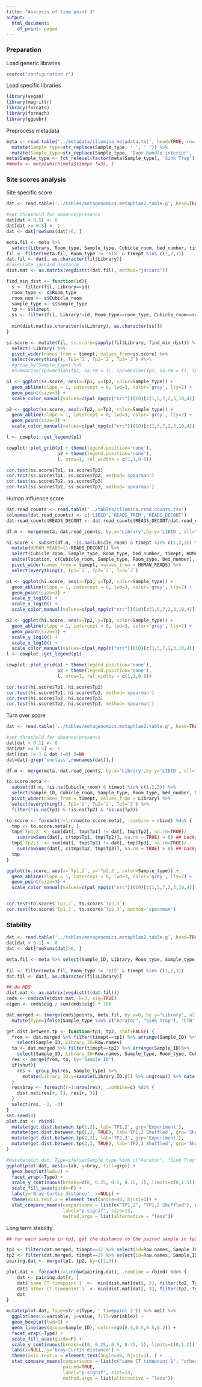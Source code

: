 ```yaml
---
title: "Analysis of time point 3"
output:
  html_document:
    df_print: paged
---
```


### Preparation

Load generic libraries
```r
source('configuration.r')
```

Load specific libraries
```r
library(vegan)
library(magrittr)
library(forcats)
library(foreach)
library(ggpubr)
```

Preprocess metadata
```r
meta <- read.table('../metadata/illumina_metadata.txt', head=TRUE, row.names=2) %>%   
  mutate(Sample_type=str_replace(Sample_type, '_', ' ')) %>% 
  mutate(Sample_type=str_replace(Sample_type, 'Door handle-interior', 'Door Handle'))
meta$Sample_type <- fct_relevel(factor(meta$Sample_type), 'Sink Trap')
##meta <- meta[which(meta$timept !=3), ]
```

### Site scores analysis

Site specific score
```r
dat <- read.table('../tables/metagenomics.metaphlan2.table.g', head=TRUE, row.names=1)

#set threshold for absence/presence
dat[dat < 0.5] <- 0
dat[dat >= 0.5] <- 1
dat <- dat[rowSums(dat)>0, ]

meta.fil <- meta %>% 
  select(Library, Room_type, Sample_type, Cubicle_room, bed_number, timept)
fil <- filter(meta.fil, Room_type != 'GIS' & timept %in% c(1,2,3))
dat.fil <- dat[, as.character(fil$Library)]
#calculate jaccard distance
dist.mat <- as.matrix(vegdist(t(dat.fil), method="jaccard"))

find_min_dist <- function(id){
  s <- filter(fil, Library==id)
  room_type <- s$Room_type
  room_num <- s$Cubicle_room
  sample_type <- s$Sample_type
  tp <- s$timept
  ss <- filter(fil, Library!=id, Room_type==room_type, Cubicle_room==room_num, Sample_type!=sample_type, timept==tp) %>% pull(Library) 
  
  min(dist.mat[as.character(s$Library), as.character(ss)])
}

ss.score <- mutate(fil, ss.score=sapply(fil$Library, find_min_dist)) %>% 
  select(-Library) %>% 
  pivot_wider(names_from = timept, values_from=ss.score) %>% 
  select(everything(), Tp1=`1`, Tp2=`2`, Tp3=`3`) #%>% 
  #group_by(Sample_type) %>% 
  #summarise(Tp1=median(Tp1, na.rm = T), Tp2=median(Tp2, na.rm = T), Tp3=median(Tp3, na.rm = T))

p1 <- ggplot(ss.score, aes(x=Tp1, y=Tp2, color=Sample_type)) + 
  geom_abline(slope = 1, intercept = 0, lwd=3, color='grey', lty=2) + 
  geom_point(size=3) + 
  scale_color_manual(values=c(pal_npg(c("nrc"))(10)[c(1,5,7,2,3,10,4)], 'grey')) 

p2 <- ggplot(ss.score, aes(x=Tp2, y=Tp3, color=Sample_type)) + 
  geom_abline(slope = 1, intercept = 0, lwd=3, color='grey', lty=2) + 
  geom_point(size=3) + 
  scale_color_manual(values=c(pal_npg(c("nrc"))(10)[c(1,5,7,2,3,10,4)], 'grey')) 

l <- cowplot::get_legend(p1)

cowplot::plot_grid(p1 + theme(legend.position='none'), 
                   p2 + theme(legend.position='none'), 
                   l, nrow=1, rel_widths = c(1,1,0.8))

cor.test(ss.score$Tp1, ss.score$Tp2)
cor.test(ss.score$Tp1, ss.score$Tp2, method='spearman')
cor.test(ss.score$Tp2, ss.score$Tp3)
cor.test(ss.score$Tp2, ss.score$Tp3, method='spearman')
```


Human influence score
```r
dat.read_counts <- read.table('../tables/illumina.read_counts.tsv')
colnames(dat.read_counts) <- c('LIBID','READS_TRIM','READS_DECONT')
dat.read_counts$READS_DECONT <- dat.read_counts$READS_DECONT/dat.read_counts$READS_TRIM

df.m <- merge(meta, dat.read_counts, by.x='Library',by.y='LIBID', all=TRUE) 

hi.score <- subset(df.m, !is.na(Cubicle_room) & timept %in% c(1,2,3)) %>%
  mutate(HUMAN_READS=(1-READS_DECONT)) %>% 
  select(Cubicle_room, Sample_type, Room_type, bed_number, timept, HUMAN_READS) %>% 
  unite(location, c(Cubicle_room, Sample_type, Room_type, bed_number), remove = F) %>%
  pivot_wider(names_from = timept, values_from = HUMAN_READS) %>% 
  select(everything(), Tp1=`1`, Tp2=`2`, Tp3=`3`)

p1 <- ggplot(hi.score, aes(x=Tp1, y=Tp2, color=Sample_type)) + 
  geom_abline(slope = 1, intercept = 0, lwd=3, color='grey', lty=2) + 
  geom_point(size=3) + 
  scale_y_log10() + 
  scale_x_log10() +
  scale_color_manual(values=c(pal_npg(c("nrc"))(10)[c(1,5,7,2,3,10,4)], 'grey')) 

p2 <- ggplot(hi.score, aes(x=Tp2, y=Tp3, color=Sample_type)) + 
  geom_abline(slope = 1, intercept = 0, lwd=3, color='grey', lty=2) + 
  geom_point(size=3) + 
  scale_y_log10() +
  scale_x_log10() + 
  scale_color_manual(values=c(pal_npg(c("nrc"))(10)[c(1,5,7,2,3,10,4)], 'grey')) 
l <- cowplot::get_legend(p1)

cowplot::plot_grid(p1 + theme(legend.position='none'), 
                   p2 + theme(legend.position='none'), 
                   l, nrow=1, rel_widths = c(1,1,0.8))

cor.test(hi.score$Tp1, hi.score$Tp2)
cor.test(hi.score$Tp1, hi.score$Tp2, method='spearman')
cor.test(hi.score$Tp2, hi.score$Tp3)
cor.test(hi.score$Tp2, hi.score$Tp3, method='spearman')
```

Turn over score
```r
dat <- read.table('../tables/metagenomics.metaphlan2.table.g', head=TRUE, row.names=1)

#set threshold for absence/presence
dat[dat < 0.1] <- 0
dat[dat >= 0.5] <- 1
dat[(dat != 1 & dat !=0) ]=NA
dat=dat[-grep('unclass',rownames(dat)),]

df.m <- merge(meta, dat.read_counts, by.x='Library',by.y='LIBID', all=TRUE) 

to.score.meta <- 
  subset(df.m, !is.na(Cubicle_room) & timept %in% c(1,2,3)) %>% 
  select(Sample_ID, Cubicle_room, Sample_type, Room_type, bed_number, timept, Library) %>% 
  pivot_wider(names_from = timept, values_from = Library) %>% 
  select(everything(), Tp1=`1`, Tp2=`2`, Tp3=`3`) %>% 
  filter(!is.na(Tp1) & !is.na(Tp2) & !is.na(Tp3))

to.score <- foreach(r=1:nrow(to.score.meta), .combine = rbind) %do% {
  tmp <- to.score.meta[r, ]
  tmp$`Tp1,2` <- sum(dat[, tmp$Tp1] != dat[, tmp$Tp2], na.rm=TRUE)/
    sum(rowSums(dat[, c(tmp$Tp1, tmp$Tp2)], na.rm = TRUE) > 0) ## background: 1-1, 1-NA, NA-1, 1-0, 0-1 (0-NA, NA-0, 0-0, NA-NA not included)
  tmp$`Tp2,3` <- sum(dat[, tmp$Tp2] != dat[, tmp$Tp3], na.rm=TRUE)/
    sum(rowSums(dat[, c(tmp$Tp2, tmp$Tp3)], na.rm = TRUE) > 0) ## background: 1-1, 1-NA, NA-1, 1-0, 0-1 (0-NA, NA-0, 0-0, NA-NA not included)
  tmp
}

ggplot(to.score, aes(x=`Tp1,2`, y=`Tp2,3`, color=Sample_type)) + 
  geom_abline(slope = 1, intercept = 0, lwd=3, color='grey', lty=2) + 
  geom_point(size=3) + 
  scale_color_manual(values=c(pal_npg(c("nrc"))(10)[c(1,5,7,2,3,10,4)], 'grey')) 


cor.test(to.score$`Tp1,2`, to.score$`Tp2,3`)
cor.test(to.score$`Tp1,2`, to.score$`Tp2,3`, method='spearman')
```


### Stability
```r
dat <- read.table('../tables/metagenomics.metaphlan2.table.g', head=TRUE, row.names=1)
dat[dat < 0.1] <- 0
dat <- dat[rowSums(dat)>0, ]

meta.fil <- meta %>% select(Sample_ID, Library, Room_type, Sample_type, Cubicle_room, timept) 
  
fil <- filter(meta.fil, Room_type != 'GIS' & timept %in% c(1,2,3)) 
dat.fil <- dat[, as.character(fil$Library)]

## do MDS
dist.mat <- as.matrix(vegdist(t(dat.fil)))
cmds <- cmdscale(dist.mat, k=3, eig=TRUE)
eigen <- cmds$eig / sum(cmds$eig) * 100

dat.merged <- (merge(cmds$points, meta.fil, by.x=0, by.y="Library", all.x=TRUE)) %>% 
  mutate(Type=ifelse(Sample_type %in% c("Aerator", "Sink Trap"), 'CTB', 'CTA'))
```


```r
get.dist.between.tp <- function(tp1, tp2, shuf=FALSE) {
  from <- dat.merged %>% filter(timept==tp1) %>% arrange(Sample_ID) %>%
    select(Sample_ID, Library_ID=Row.names) 
  to <- dat.merged %>% filter(timept==tp2) %>% arrange(Sample_ID)%>%
    select(Sample_ID, Library_ID=Row.names, Sample_type, Room_type, Cubicle_room, Type) 
  res <- merge(from, to, by='Sample_ID')
  if(shuf){
    res <- group_by(res, Sample_type) %>% 
      mutate(Library_ID.y=sample(Library_ID.y)) %>% ungroup() %>% data.frame()
  }
  res$bray <- foreach(r=1:nrow(res), .combine=c) %do% {
    dist.mat[res[r, 2], res[r, 3]]
  }
  select(res, -2, -3)
}
set.seed(0)
plot.dat <- rbind(
  mutate(get.dist.between.tp(1,2), lab='TP1,2', grp='Experiment'),
  mutate(get.dist.between.tp(1,2, TRUE), lab='TP1,2 Shuffled', grp='Shuffled'),
  mutate(get.dist.between.tp(2,3), lab='TP2,3', grp='Experiment'),
  mutate(get.dist.between.tp(2,3, TRUE), lab='TP2,3 Shuffled', grp='Shuffled')
)

#mutate(plot.dat, Type=ifelse(Sample_type %in% c("Aerator", "Sink Trap"), 'CTB', 'CTA')) %>% 
ggplot(plot.dat, aes(x=lab, y=bray, fill=grp)) + 
  geom_boxplot(lwd=2) + 
  facet_wrap(~Type) + 
  scale_y_continuous(breaks=c(0, 0.25, 0.5, 0.75, 1), limits=c(0,1.5)) + 
  scale_fill_aaas(guide=F) + 
  labs(y='Bray-Curtis distance', x=NULL) + 
  theme(axis.text.x = element_text(angle=40, hjust=1)) + 
  stat_compare_means(comparisons = list(c("TP1,2", "TP1,2 Shuffled"), c("TP2,3", "TP2,3 Shuffled")), 
                     label="p.signif", size=13,
                     method.args = list(alternative = "less")) 
```

Long term stability 

```r
## for each sample in tp1, get the distance to the paired sample in tp2/3, get the min distance to the closest sample in the opposite CT type in tp2/3

tp1 <- filter(dat.merged, timept==1) %>% select(id=Row.names, Sample_ID, Type)
tp2 <- filter(dat.merged, timept==2) %>% select(id=Row.names, Sample_ID, Type)
pairing.dat <- merge(tp1, tp2, by=c(2,3))

plot.dat <- foreach(r=1:nrow(pairing.dat), .combine = rbind) %do% {
    dat <- pairing.dat[r, ]
    dat$`same CT timepoint 1` <-  min(dist.mat[dat[, 3], filter(tp2, Type==dat$Type) %>% pull(id)])
    dat$`other CT timepoint 1` <- min(dist.mat[dat[, 3], filter(tp2, Type!=dat$Type) %>% pull(id)])
    dat
}

mutate(plot.dat, Type=str_c(Type, ' timepoint 3')) %>% melt %>% 
  ggplot(aes(x=variable, y=value, fill=variable)) + 
  geom_boxplot(lwd=1) + 
  geom_line(aes(group=Sample_ID), color=rgb(0.5,0.5,0.5,0.2)) +
  facet_wrap(~Type) +
  scale_fill_aaas(guide=F) +
  scale_y_continuous(breaks=c(0, 0.25, 0.5, 0.75, 1), limits=c(0,1.2)) + 
  labs(x=NULL, y='Bray-Curtis distance') +
  theme(axis.text.x = element_text(angle=40, hjust=1), ) +
  stat_compare_means(comparisons = list(c("same CT timepoint 1", "other CT timepoint 1")),
                     paired=TRUE,
                     label="p.signif", size=13,
                     method.args = list(alternative = "less")) 
```